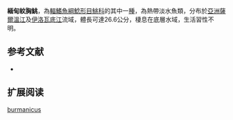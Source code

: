 {{Speciesbox
| name = 緬甸紋胸鮡
| status = LC
| status_system = IUCN3.1
| image = 
| image_width = 250px
| genus = Glyptothorax
| species = burmanicus
| authority = Prashad & Mukerji, 1929
| synonyms = 
}}
'''緬甸紋胸鮡'''，為[[輻鰭魚綱|輻鰭魚綱]][[鯰形目|鯰形目]][[鮡科|鮡科]]的其中一[[種|種]]，為熱帶淡水魚類，分布於[[亞洲|亞洲]][[薩爾溫江|薩爾溫江]]及[[伊洛瓦底江|伊洛瓦底江]]流域，體長可達26.6公分，棲息在底層水域，生活習性不明。

==参考文献==
*{{FishBase_species|genus=Glyptothorax|species=burmanicus|year=2015|month=3}}

== 扩展阅读 ==
{{refbegin}}
{{wikispecies-inline|Glyptothorax burmanicus|緬甸紋胸鮡}}
{{refend}}
{{Taxonbar|from=Q12810109}}

[[Category:纹胸鮡属|burmanicus]]
